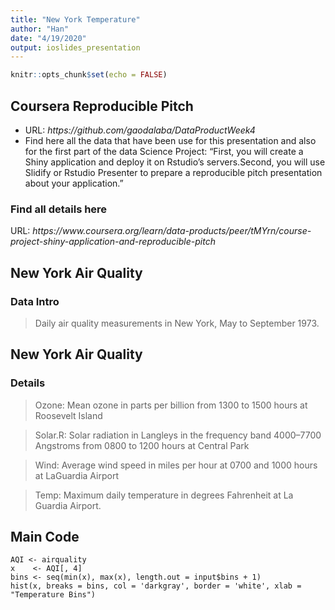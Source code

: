 ```yaml
---
title: "New York Temperature"
author: "Han"
date: "4/19/2020"
output: ioslides_presentation
---
```


```r
knitr::opts_chunk$set(echo = FALSE)
```

## Coursera Reproducible Pitch

- URL: *https://github.com/gaodalaba/DataProductWeek4*
- Find here all the data that have been use for this presentation and also for the first part of the data Science Project: "First, you will create a Shiny application and deploy it on Rstudio's servers.Second, you will use Slidify or Rstudio Presenter to prepare a reproducible pitch presentation about your application."

### Find all details here
URL: *https://www.coursera.org/learn/data-products/peer/tMYrn/course-project-shiny-application-and-reproducible-pitch*

## New York Air Quality

### Data Intro

> Daily air quality measurements in New York, May to September 1973.

## New York Air Quality
### Details

>Ozone: Mean ozone in parts per billion from 1300 to 1500 hours at Roosevelt Island

>Solar.R: Solar radiation in Langleys in the frequency band 4000–7700 Angstroms from 0800 to 1200 hours at Central Park

>Wind: Average wind speed in miles per hour at 0700 and 1000 hours at LaGuardia Airport

>Temp: Maximum daily temperature in degrees Fahrenheit at La Guardia Airport.

## Main Code
```
AQI <- airquality
x    <- AQI[, 4]
bins <- seq(min(x), max(x), length.out = input$bins + 1)
hist(x, breaks = bins, col = 'darkgray', border = 'white', xlab = "Temperature Bins")
```

